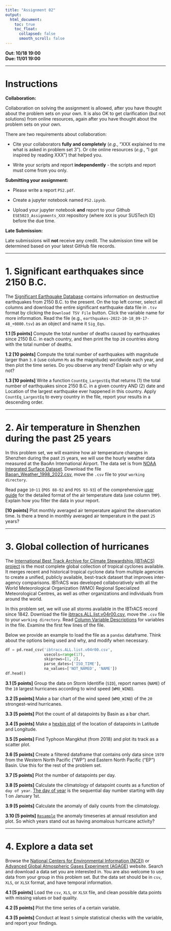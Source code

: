 ---
title: "Assignment 02"
output:
  html_document:
    toc: true
    toc_float:
      collapsed: false
      smooth_scroll: false
---

**Out: 10/18 19:00 **  
**Due: 11/01 19:00 **  

***

# Instructions  

**Collaboration:**  

Collaboration on solving the assignment is allowed, after you have thought about the problem sets on your own. It is also OK to get clarification (but not solutions) from online resources, again after you have thought about the problem sets on your own. 

There are two requirements about collaboration: 

* Cite your collaborators **fully and completely** (*e.g.*, "XXX explained to me what is asked in problem set 3"). Or cite online resources (*e.g.*, "I got inspired by reading XXX") that helped you.

* Write your scripts and report **independently** - the scripts and report must come from you only.

**Submitting your assignment:**  

* Please write a report `PS2.pdf`. 

* Create a jupyter notebook named `PS2.ipynb`. 

* Upload your jupyter notebook **and** report to your Github `ESE5023_Assignments_XXX` repository (where `XXX` is your SUSTech ID) before the due time.

**Late Submission:**  

Late submissions will **not** receive any credit. The submission time will be determined based on your latest GitHub file records.

***

# 1. Significant earthquakes since 2150 B.C.

The [Significant Earthquake Database](https://www.ngdc.noaa.gov/hazel/view/hazards/earthquake/event-data) contains information on destructive earthquakes from 2150 B.C. to the present. On the top left corner, select all columns and download the entire significant earthquake data file in `.tsv` format by clicking the `Download TSV File` button. Click the variable name for more information. Read the file (e.g., `earthquakes-2022-10-18_09-17-48_+0800.tsv`) as an object and name it `Sig_Eqs`.

**1.1 [5 points]** Compute the total number of deaths caused by earthquakes since 2150 B.C. in each country, and then print the top `20` countries along with the total number of deaths.

**1.2 [10 points]** Compute the total number of earthquakes with magnitude larger than `3.0` (use column `Ms` as the magnitude) worldwide each year, and then plot the time series. Do you observe any trend? Explain why or why not? 

**1.3 [10 points]** Write a function `CountEq_LargestEq` that returns (1) the total number of earthquakes since 2150 B.C. in a given country AND (2) date and Location of the largest earthquake ever happened in this country. Apply `CountEq_LargestEq` to every country in the file, report your results in a descending order.

***

# 2. Air temperature in Shenzhen during the past 25 years

In this problem set, we will examine how air temperature changes in Shenzhen during the past `25` years, we will use the hourly weather data measured at the BaoAn International Airport. The data set is from [NOAA Integrated Surface Dataset](https://www.ncei.noaa.gov/metadata/geoportal/rest/metadata/item/gov.noaa.ncdc%3AC00532/html). Download the file [Baoan_Weather_1998_2022.csv](http://172.18.31.60/index.php/s/GnxWttgiSfFSp9x), move the `.csv` file to your `working directory`. 

Read page `10`-`11` (`POS 88-92` and `POS 93-93`) of the comprehensive [user guide](https://www.ncei.noaa.gov/data/global-hourly/doc/isd-format-document.pdf) for the detailed format of the air temperature data (use column `TMP`). Explain how you filter the data in your report. 

**[10 points]** Plot monthly averaged air temperature against the observation time. Is there a trend in monthly averaged air temperature in the past `25` years? 

***

# 3. Global collection of hurricanes

The [International Best Track Archive for Climate Stewardship (IBTrACS) project](https://www.ncei.noaa.gov/products/international-best-track-archive?name=ibtracs-data) is the most complete global collection of tropical cyclones available. It merges recent and historical tropical cyclone data from multiple agencies to create a unified, publicly available, best-track dataset that improves inter-agency comparisons. IBTrACS was developed collaboratively with all the World Meteorological Organization (WMO) Regional Specialized Meteorological Centres, as well as other organizations and individuals from around the world.  

In this problem set, we will use all storms available in the IBTrACS record since 1842. Download the file [ibtracs.ALL.list.v04r00.csv](http://172.18.31.60/index.php/s/gDGRReCr2rPFN49), move the `.csv` file to your `working directory`. Read [Column Variable Descriptions](https://www.ncei.noaa.gov/sites/default/files/2021-07/IBTrACS_v04_column_documentation.pdf) for variables in the file. Examine the first few lines of the file. 

Below we provide an example to load the file as a `pandas` dataframe. Think about the options being used and why, and modify when necessary.

```{python, eval=F}
df = pd.read_csv('ibtracs.ALL.list.v04r00.csv',
                 usecols=range(17),
                 skiprows=[1, 2], 
                 parse_dates=['ISO_TIME'],
                 na_values=['NOT_NAMED', 'NAME'])
df.head()
```

**3.1 [5 points]** Group the data on Storm Identifie (`SID`), report names (`NAME`) of the `10` largest hurricanes according to wind speed (`WMO_WIND`).

**3.2 [5 points]** Make a bar chart of the wind speed (`WMO_WIND`) of the `20` strongest-wind hurricanes.

**3.3 [5 points]** Plot the count of all datapoints by Basin as a bar chart.

**3.4 [5 points]** Make a [hexbin plot](https://www.geeksforgeeks.org/matplotlib-pyplot-hexbin-function-in-python/) of the location of datapoints in Latitude and Longitude. 

**3.5 [5 points]** Find Typhoon Mangkhut (from 2018) and plot its track as a scatter plot.

**3.6 [5 points]** Create a filtered dataframe that contains only data since `1970` from the Western North Pacific ("WP") and Eastern North Pacific ("EP") Basin. Use this for the rest of the problem set.

**3.7 [5 points]** Plot the number of datapoints per day.

**3.8 [5 points]** Calculate the climatology of datapoint counts as a function of `day of year`. [The day of year](https://nsidc.org/data/user-resources/help-center/day-year-doy-calendar) is the sequential day number starting with day 1 on January 1st.

**3.9 [5 points]** Calculate the anomaly of daily counts from the climatology. 

**3.10 [5 points]** [`Resample`](https://pandas.pydata.org/docs/reference/api/pandas.DataFrame.resample.html) the anomaly timeseries at annual resolution and plot. So which years stand out as having anomalous hurricane activity?

***

# 4. Explore a data set

Browse the [National Centers for Environmental Information (NCEI)](https://www.ncei.noaa.gov/) or [Advanced Global Atmospheric Gases Experiment (AGAGE)](https://agage.mit.edu/) website. Search and download a data set you are interested in. You are also welcome to use data from your group in this problem set. But the data set should be in `csv`, `XLS`, or `XLSX` format, and have temporal information.  

**4.1 [5 points]** Load the `csv`, `XLS`, or `XLSX` file, and clean possible data points with missing values or bad quality.

**4.2 [5 points]** Plot the time series of a certain variable.

**4.3 [5 points]** Conduct at least `5` simple statistical checks with the variable, and report your findings.
